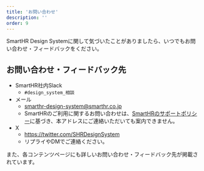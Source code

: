 ```yaml
---
title: 'お問い合わせ'
description: ''
order: 9
---
```


SmartHR Design Systemに関して気づいたことがありましたら、いつでもお問い合わせ・フィードバックをください。

## お問い合わせ・フィードバック先
- SmartHR社内Slack
    -  `#design_system_相談`
- メール
    - smarthr-design-system@smarthr.co.jp
    - SmartHRのご利用に関するお問い合わせは、<a href="https://support.smarthr.jp/ja/help/articles/360044805593/" target="_blank">SmartHRのサポートポリシー</a>に基づき、本アドレスにご連絡いただいても案内できません。
- X
    - https://twitter.com/SHRDesignSystem
    - リプライやDMでご連絡ください。

また、各コンテンツページにも詳しいお問い合わせ・フィードバック先が掲載されています。